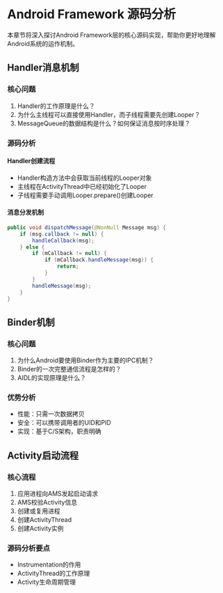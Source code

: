 # Android Framework 源码分析

本章节将深入探讨Android Framework层的核心源码实现，帮助你更好地理解Android系统的运作机制。

## Handler消息机制

### 核心问题

1. Handler的工作原理是什么？
2. 为什么主线程可以直接使用Handler，而子线程需要先创建Looper？
3. MessageQueue的数据结构是什么？如何保证消息按时序处理？

### 源码分析

#### Handler创建流程

- Handler构造方法中会获取当前线程的Looper对象
- 主线程在ActivityThread中已经初始化了Looper
- 子线程需要手动调用Looper.prepare()创建Looper

#### 消息分发机制

```java
public void dispatchMessage(@NonNull Message msg) {
    if (msg.callback != null) {
        handleCallback(msg);
    } else {
        if (mCallback != null) {
            if (mCallback.handleMessage(msg)) {
                return;
            }
        }
        handleMessage(msg);
    }
}
```

## Binder机制

### 核心问题

1. 为什么Android要使用Binder作为主要的IPC机制？
2. Binder的一次完整通信流程是怎样的？
3. AIDL的实现原理是什么？

### 优势分析

- 性能：只需一次数据拷贝
- 安全：可以携带调用者的UID和PID
- 实现：基于C/S架构，职责明确

## Activity启动流程

### 核心流程

1. 应用进程向AMS发起启动请求
2. AMS校验Activity信息
3. 创建或复用进程
4. 创建ActivityThread
5. 创建Activity实例

### 源码分析要点

- Instrumentation的作用
- ActivityThread的工作原理
- Activity生命周期管理